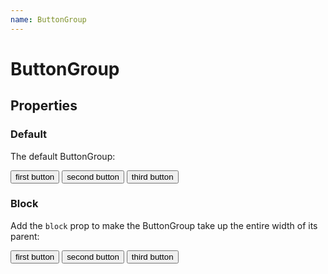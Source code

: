 ```yaml
---
name: ButtonGroup
---
```



# ButtonGroup

## Properties

<PropsTable of={ButtonGroup} />

### Default

The default ButtonGroup:

<Playground>
  <ButtonGroup>
    <Button>first button</Button>
    <Button>second button</Button>
    <Button>third button</Button>
  </ButtonGroup>
</Playground>

### Block

Add the `block` prop to make the ButtonGroup take up the entire width of its parent:

<Playground>
  <ButtonGroup block>
    <Button>first button</Button>
    <Button>second button</Button>
    <Button>third button</Button>
  </ButtonGroup>
</Playground>
